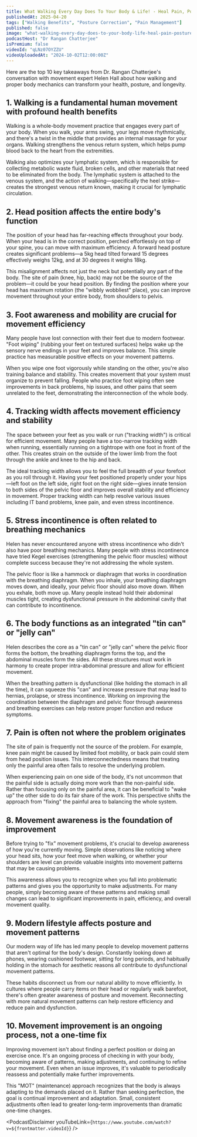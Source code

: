 ```yaml
---
title: What Walking Every Day Does To Your Body & Life! - Heal Pain, Posture & Longevity | Helen Hall
publishedAt: 2025-04-20
tags: ["Walking Benefits", "Posture Correction", "Pain Management"]
published: false
image: "what-walking-every-day-does-to-your-body-life-heal-pain-posture-longevity-helen-hall.jpg"
podcastHost: "Dr Rangan Chatterjee"
isPremium: false
videoId: "qLNz07OYZZU"
videoUploadedAt: "2024-10-02T12:00:00Z"
---
```



<PodcastSummaryPageLayout frontmatter={frontmatter}>

Here are the top 10 key takeaways from Dr. Rangan Chatterjee's conversation with movement expert Helen Hall about how walking and proper body mechanics can transform your health, posture, and longevity.

## 1. Walking is a fundamental human movement with profound health benefits

Walking is a whole-body movement practice that engages every part of your body. When you walk, your arms swing, your legs move rhythmically, and there's a twist in the middle that provides an internal massage for your organs. Walking strengthens the venous return system, which helps pump blood back to the heart from the extremities.

Walking also optimizes your lymphatic system, which is responsible for collecting metabolic waste fluid, broken cells, and other materials that need to be eliminated from the body. The lymphatic system is attached to the venous system, and the action of walking—specifically the heel strike—creates the strongest venous return known, making it crucial for lymphatic circulation.

## 2. Head position affects the entire body's function

The position of your head has far-reaching effects throughout your body. When your head is in the correct position, perched effortlessly on top of your spine, you can move with maximum efficiency. A forward head posture creates significant problems—a 5kg head tilted forward 15 degrees effectively weighs 12kg, and at 30 degrees it weighs 18kg.

This misalignment affects not just the neck but potentially any part of the body. The site of pain (knee, hip, back) may not be the source of the problem—it could be your head position. By finding the position where your head has maximum rotation (the "wibbly wobbliest" place), you can improve movement throughout your entire body, from shoulders to pelvis.

## 3. Foot awareness and mobility are crucial for movement efficiency

Many people have lost connection with their feet due to modern footwear. "Foot wiping" (rubbing your feet on textured surfaces) helps wake up the sensory nerve endings in your feet and improves balance. This simple practice has measurable positive effects on your movement patterns.

When you wipe one foot vigorously while standing on the other, you're also training balance and stability. This creates movement that your system must organize to prevent falling. People who practice foot wiping often see improvements in back problems, hip issues, and other pains that seem unrelated to the feet, demonstrating the interconnection of the whole body.

## 4. Tracking width affects movement efficiency and stability

The space between your feet as you walk or run ("tracking width") is critical for efficient movement. Many people have a too-narrow tracking width when running, essentially running on a tightrope with one foot in front of the other. This creates strain on the outside of the lower limb from the foot through the ankle and knee to the hip and back.

The ideal tracking width allows you to feel the full breadth of your forefoot as you roll through it. Having your feet positioned properly under your hips—left foot on the left side, right foot on the right side—gives innate tension to both sides of the pelvic floor and improves overall stability and efficiency in movement. Proper tracking width can help resolve various issues including IT band problems, knee pain, and even stress incontinence.

## 5. Stress incontinence is often related to breathing mechanics

Helen has never encountered anyone with stress incontinence who didn't also have poor breathing mechanics. Many people with stress incontinence have tried Kegel exercises (strengthening the pelvic floor muscles) without complete success because they're not addressing the whole system.

The pelvic floor is like a hammock or diaphragm that works in coordination with the breathing diaphragm. When you inhale, your breathing diaphragm moves down, and ideally, your pelvic floor should also move down. When you exhale, both move up. Many people instead hold their abdominal muscles tight, creating dysfunctional pressure in the abdominal cavity that can contribute to incontinence.

## 6. The body functions as an integrated "tin can" or "jelly can"

Helen describes the core as a "tin can" or "jelly can" where the pelvic floor forms the bottom, the breathing diaphragm forms the top, and the abdominal muscles form the sides. All these structures must work in harmony to create proper intra-abdominal pressure and allow for efficient movement.

When the breathing pattern is dysfunctional (like holding the stomach in all the time), it can squeeze this "can" and increase pressure that may lead to hernias, prolapse, or stress incontinence. Working on improving the coordination between the diaphragm and pelvic floor through awareness and breathing exercises can help restore proper function and reduce symptoms.

## 7. Pain is often not where the problem originates

The site of pain is frequently not the source of the problem. For example, knee pain might be caused by limited foot mobility, or back pain could stem from head position issues. This interconnectedness means that treating only the painful area often fails to resolve the underlying problem.

When experiencing pain on one side of the body, it's not uncommon that the painful side is actually doing more work than the non-painful side. Rather than focusing only on the painful area, it can be beneficial to "wake up" the other side to do its fair share of the work. This perspective shifts the approach from "fixing" the painful area to balancing the whole system.

## 8. Movement awareness is the foundation of improvement

Before trying to "fix" movement problems, it's crucial to develop awareness of how you're currently moving. Simple observations like noticing where your head sits, how your feet move when walking, or whether your shoulders are level can provide valuable insights into movement patterns that may be causing problems.

This awareness allows you to recognize when you fall into problematic patterns and gives you the opportunity to make adjustments. For many people, simply becoming aware of these patterns and making small changes can lead to significant improvements in pain, efficiency, and overall movement quality.

## 9. Modern lifestyle affects posture and movement patterns

Our modern way of life has led many people to develop movement patterns that aren't optimal for the body's design. Constantly looking down at phones, wearing cushioned footwear, sitting for long periods, and habitually holding in the stomach for aesthetic reasons all contribute to dysfunctional movement patterns.

These habits disconnect us from our natural ability to move efficiently. In cultures where people carry items on their head or regularly walk barefoot, there's often greater awareness of posture and movement. Reconnecting with more natural movement patterns can help restore efficiency and reduce pain and dysfunction.

## 10. Movement improvement is an ongoing process, not a one-time fix

Improving movement isn't about finding a perfect position or doing an exercise once. It's an ongoing process of checking in with your body, becoming aware of patterns, making adjustments, and continuing to refine your movement. Even when an issue improves, it's valuable to periodically reassess and potentially make further improvements.

This "MOT" (maintenance) approach recognizes that the body is always adapting to the demands placed on it. Rather than seeking perfection, the goal is continual improvement and adaptation. Small, consistent adjustments often lead to greater long-term improvements than dramatic one-time changes.

<PodcastDisclaimer
  youTubeLink={`https://www.youtube.com/watch?v=${frontmatter.videoId}`}
/>

</PodcastSummaryPageLayout>

